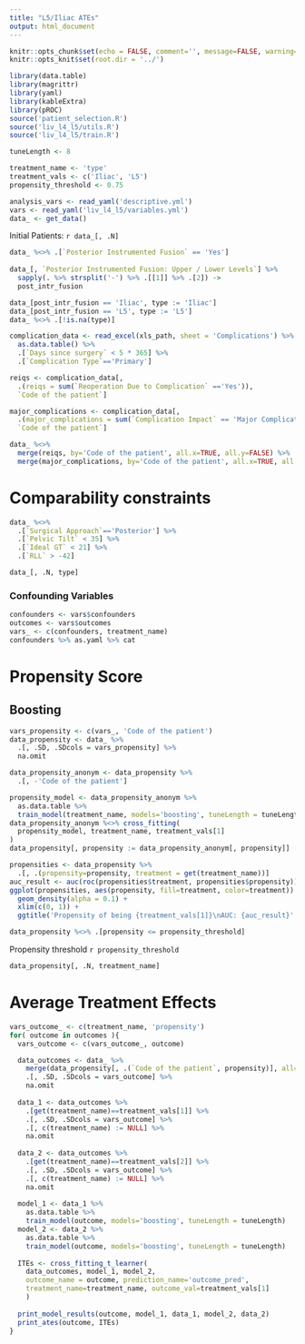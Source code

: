 ```yaml
---
title: "L5/Iliac ATEs"
output: html_document
---
```


```r
knitr::opts_chunk$set(echo = FALSE, comment='', message=FALSE, warning=FALSE)
knitr::opts_knit$set(root.dir = '../')
```


```r
library(data.table)
library(magrittr)
library(yaml)
library(kableExtra)
library(pROC)
source('patient_selection.R')
source('liv_l4_l5/utils.R')
source('liv_l4_l5/train.R')

tuneLength <- 8

treatment_name <- 'type'
treatment_vals <- c('Iliac', 'L5')
propensity_threshold <- 0.75

```

```r
analysis_vars <- read_yaml('descriptive.yml')
vars <- read_yaml('liv_l4_l5/variables.yml')
data_ <- get_data()
```
Initial Patients: `r data_[, .N]`

```r
data_ %<>% .[`Posterior Instrumented Fusion` == 'Yes']
 
data_[, `Posterior Instrumented Fusion: Upper / Lower Levels`] %>% 
  sapply(. %>% strsplit('-') %>% .[[1]] %>% .[2]) ->
  post_intr_fusion

data_[post_intr_fusion == 'Iliac', type := 'Iliac']
data_[post_intr_fusion == 'L5', type := 'L5']
data_ %<>% .[!is.na(type)]
```


```r
complication_data <- read_excel(xls_path, sheet = 'Complications') %>% 
  as.data.table() %>% 
  .[`Days since surgery` < 5 * 365] %>% 
  .[`Complication Type`=='Primary']

reiqs <- complication_data[, 
  .(reiqs = sum(`Reoperation Due to Complication` =='Yes')), 
  `Code of the patient`] 

major_complications <- complication_data[, 
  .(major_complications = sum(`Complication Impact` == 'Major Complication')), 
  `Code of the patient`]

data_ %<>% 
  merge(reiqs, by='Code of the patient', all.x=TRUE, all.y=FALSE) %>% 
  merge(major_complications, by='Code of the patient', all.x=TRUE, all.y=FALSE)

```

# Comparability constraints
```r
data_ %<>% 
  .[`Surgical Approach`=='Posterior'] %>% 
  .[`Pelvic Tilt` < 35] %>% 
  .[`Ideal GT` < 21] %>% 
  .[`RLL` > -42] 
```

```r
data_[, .N, type]
```


### Confounding Variables

```r
confounders <- vars$confounders
outcomes <- vars$outcomes
vars_ <- c(confounders, treatment_name)
confounders %>% as.yaml %>% cat
```


# Propensity Score


## Boosting

```r
vars_propensity <- c(vars_, 'Code of the patient')
data_propensity <- data_ %>% 
  .[, .SD, .SDcols = vars_propensity] %>% 
  na.omit

data_propensity_anonym <- data_propensity %>% 
  .[, -'Code of the patient'] 

propensity_model <- data_propensity_anonym %>% 
  as.data.table %>% 
  train_model(treatment_name, models='boosting', tuneLength = tuneLength)
data_propensity_anonym %<>% cross_fitting(
  propensity_model, treatment_name, treatment_vals[1]
)
data_propensity[, propensity := data_propensity_anonym[, propensity]]
```

```r
propensities <- data_propensity %>% 
  .[, .(propensity=propensity, treatment = get(treatment_name))]
auc_result <- auc(roc(propensities$treatment, propensities$propensity))
ggplot(propensities, aes(propensity, fill=treatment, color=treatment)) +
  geom_density(alpha = 0.1) +
  xlim(c(0, 1)) +
  ggtitle('Propensity of being {treatment_vals[1]}\nAUC: {auc_result}' %>% f)
```


```r
data_propensity %<>% .[propensity <= propensity_threshold] 
```

Propensity threshold `r propensity_threshold`
```r
data_propensity[, .N, treatment_name]
```


# Average Treatment Effects

```r
vars_outcome_ <- c(treatment_name, 'propensity')
for( outcome in outcomes ){
  vars_outcome <- c(vars_outcome_, outcome)

  data_outcomes <- data_ %>% 
    merge(data_propensity[, .(`Code of the patient`, propensity)], all=FALSE) %>% 
    .[, .SD, .SDcols = vars_outcome] %>% 
    na.omit
  
  data_1 <- data_outcomes %>% 
    .[get(treatment_name)==treatment_vals[1]] %>% 
    .[, .SD, .SDcols = vars_outcome] %>% 
    .[, c(treatment_name) := NULL] %>% 
    na.omit
  
  data_2 <- data_outcomes %>% 
    .[get(treatment_name)==treatment_vals[2]] %>% 
    .[, .SD, .SDcols = vars_outcome] %>% 
    .[, c(treatment_name) := NULL] %>% 
    na.omit
  
  model_1 <- data_1 %>% 
    as.data.table %>% 
    train_model(outcome, models='boosting', tuneLength = tuneLength)
  model_2 <- data_2 %>% 
    as.data.table %>% 
    train_model(outcome, models='boosting', tuneLength = tuneLength)
  
  ITEs <- cross_fitting_t_learner(
    data_outcomes, model_1, model_2,
    outcome_name = outcome, prediction_name='outcome_pred',
    treatment_name=treatment_name, outcome_val=treatment_vals[1]
    )
  
  print_model_results(outcome, model_1, data_1, model_2, data_2)
  print_ates(outcome, ITEs)
}
```

